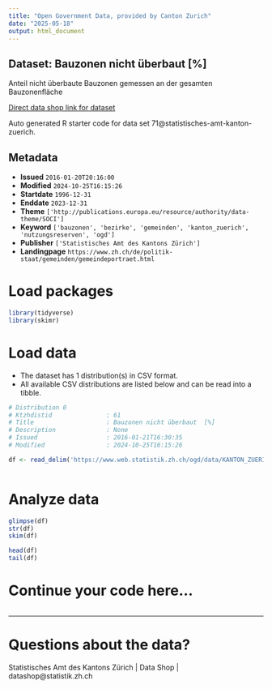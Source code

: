 ```yaml
---
title: "Open Government Data, provided by Canton Zurich"
date: "2025-05-18"
output: html_document
---
```


## Dataset: Bauzonen nicht überbaut [%]

Anteil nicht überbaute Bauzonen gemessen an der gesamten Bauzonenfläche

[Direct data shop link for dataset](https://www.zh.ch/de/politik-staat/statistik-daten/datenkatalog.html#/datasets/71@statistisches-amt-kanton-zuerich)

Auto generated R starter code for data set 71@statistisches-amt-kanton-zuerich.

## Metadata

- **Issued** `2016-01-20T20:16:00`
- **Modified** `2024-10-25T16:15:26`
- **Startdate** `1996-12-31`
- **Enddate** `2023-12-31`
- **Theme** `['http://publications.europa.eu/resource/authority/data-theme/SOCI']`
- **Keyword** `['bauzonen', 'bezirke', 'gemeinden', 'kanton_zuerich', 'nutzungsreserven', 'ogd']`
- **Publisher** `['Statistisches Amt des Kantons Zürich']`
- **Landingpage** `https://www.zh.ch/de/politik-staat/gemeinden/gemeindeportraet.html`


# Load packages

```r

library(tidyverse)
library(skimr)

```

# Load data

-   The dataset has 1 distribution(s) in CSV format.
-   All available CSV distributions are listed below and can be read into a tibble.

```r

# Distribution 0
# Ktzhdistid               : 61
# Title                    : Bauzonen nicht überbaut  [%]
# Description              : None
# Issued                   : 2016-01-21T16:30:35
# Modified                 : 2024-10-25T16:15:26

df <- read_delim('https://www.web.statistik.zh.ch/ogd/data/KANTON_ZUERICH_49.csv')



```

# Analyze data

```r

glimpse(df)
str(df)
skim(df)

head(df)
tail(df)

```

# Continue your code here...

```r

```

------------------------------------------------------------------------

# Questions about the data?

Statistisches Amt des Kantons Zürich | Data Shop | datashop@statistik.zh.ch
